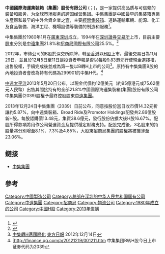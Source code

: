 {{Infobox_Company |
  company_name_zh = 中國國際海運集裝箱（集團）股份有限公司|
  company_name = 中國國際海運集裝箱（集團）股份有限公司<br />China International Marine Containers (Group) Ltd. (CIMC)|
  company_logo = [[File:CIMC_logo.svg|217px]] |
  company_type = [[國有企業|國有企業]]|
  foundation = 1980年 |
  location =[[中國|中國]][[廣東|廣東]][[深圳|深圳]]|
  industry = [[集裝箱|集裝箱]][[製造|製造]]|道路运输车辆|[能源化工与食品装备]|海洋工程|空港设备|物流服务|金融|地产
  key_people = [[董事長|董事長]]：[[李建红|李建红]] | 
  sales =  |
  profit =  |
  asset =  |
  market_value = |
  num_employees = |
  revenue = |
  products = |
  parent = [[招商局集團|招商局集團]]23.06%|
  homepage = [https://www.cimc.com/ 中集集團]
}}

'''中國國際海運集裝箱（集團）股份有限公司''' ({{szse|000039|name=中集集團|codeB=200039|nameB=中集B|delisted=B}}；{{hkex|2039}})，是一家提供高品质与可信赖的装备和服务，为全球市场服务的跨国经营集团。中集集團是中國最早的集裝箱專業生產廠和最早的中外合資企業之壹，主要[[經營|經營]][[集裝箱|集裝箱]]、道路運輸車輛、能源、化工及食品裝備、海洋工程、機場設備等裝備的制造和服務<ref>{{Cite web |url=http://www.fareastcontainers.com/news/13032004.html |title=中集集团模块化集装箱房屋业务介绍 |accessdate=2014-05-01 |archive-date=2020-07-01 |archive-url=https://web.archive.org/web/20200701043527/http://www.fareastcontainers.com/news/13032004.html |dead-url=no }}</ref>。

中集集團於1980年1月在[[廣東|廣東]][[深圳|深圳]]成立，1994年在[[深圳證券交易所|深圳證券交易所]]上市，目前主要[[股東|股東]]分別是[[中遠集團|中遠集團]]21.8%和[[招商局國際有限公司|招商局國際有限公司]]25.5%。<ref>{{Cite web |url=http://money.finance.sina.com.cn/corp/go.php/vCI_CorpInfo/stockid/000039.phtml |title=中集集团 |accessdate=2008-10-28 |archive-date=2020-11-06 |archive-url=https://web.archive.org/web/20201106013454/http://money.finance.sina.com.cn/corp/go.php/vCI_CorpInfo/stockid/000039.phtml |dead-url=no }}</ref>

2012年，市傳公司的B股於深交所除牌，轉至[[香港|香港]]以[[H股|H股]]上市，最後交易日為11月29日，並且於12月5日至11日讓投資者申報是否以每股9.83港元行使現金選擇權，出售股權，手續完成後並成為第一隻以B轉H上市的公司<REF>
[http://orientaldaily.on.cc/cnt/finance/20121214/00202_016.html 中集轉H邁國際化] {{Wayback|url=http://orientaldaily.on.cc/cnt/finance/20121214/00202_016.html |date=20201122161744 }}[[東方日報|東方日報]] 2012年12月14日
</REF>。原持有中集集團B股的內地投資者會改為持有代碼為299901的中集H代。<ref>[http://finance.qq.com/a/20121219/001211.htm {{Wayback|url=http://finance.qq.com/a/20121219/001211.htm |date=20201122001402 }} 中集集团B转H股今日上市 证券代码为2039</ref>

[[中遠太平洋|中遠太平洋]]2013年5月20日公布，以現金代價約12億美元（約95億港元或75.62億元人民幣）出售其間接持有的全部21.8%中國國際海運集裝箱(集團)股份有限公司中集集團(2039)股權予最終控股股東[[中遠集團|中遠集團]]。

2013年12月24日中集集團（2039）日前公布，同意按股份當日收市價14.32元折讓約5.87%，向中遠集裝箱、Broad Ride及Promotor Holdings配發共2.86億股新H股。每股認購價13.48元，集資38.6億元，發行股份佔擴大後H股16.67%。配股所得款項將用作公司營運資金及提供穩定財務支持。配股完成後，3名股東的持股量將分別增至8.1%、7.3%及4.85%，大股東招商局集團的股權將被攤薄至23.06%。

== 鏈接 ==
*[http://www.cimc.com 中集集團] {{Wayback|url=http://www.cimc.com/ |date=20220331213051 }}

== 參考 ==
{{reflist}}

{{SZSECI}}

[[Category:中國製造公司|Category:中國製造公司]]
[[Category:总部在深圳的中华人民共和国国有公司|Category:总部在深圳的中华人民共和国国有公司]]
[[Category:中遠集團|Category:中遠集團]]
[[Category:招商局|Category:招商局]]
[[Category:物流公司|Category:物流公司]]
[[Category:1980年成立的公司|Category:1980年成立的公司]]
[[Category:中國H股|Category:中國H股]]
[[Category:2013年併購|Category:2013年併購]]